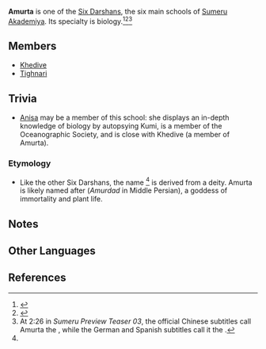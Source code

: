 {{Faction Infobox
|image        = 
|region       = [[Sumeru]]
|affiliation  = [[Sumeru Akademiya]]
}}
'''Amurta''' is one of the [[Sumeru Akademiya#The Six Darshans|Six Darshans]], the six main schools of [[Sumeru Akademiya]]. Its specialty is biology.<ref>{{Ref/NPC|Khedive|s=1}}</ref><ref name="WDSD">{{Ref/Quest|Wherefore Did the Spiritstone Descend?}}</ref><ref group="Note">At 2:26 in ''Sumeru Preview Teaser 03'', the official Chinese subtitles call Amurta the {{lang|School of Life|zh=生论派}}, while the German and Spanish subtitles call it the {{lang|(School of) Biology|de=Lebenskunde|es=Escuela de Biología}}.</ref>

==Members==
*[[Khedive]]
*[[Tighnari]]

==Trivia==
*[[Anisa]] may be a member of this school: she displays an in-depth knowledge of biology by autopsying Kumi, is a member of the Oceanographic Society, and is close with Khedive (a member of Amurta).

===Etymology===
*Like the other Six Darshans, the name {{Lang|"Amurta"|zh=阿弥利多}}<ref name="WDSD" /> is derived from a {{w|Zoroastianism|Zoroastrian}} deity. Amurta is likely named after {{w|Ameretat}} (''Amurdad'' in Middle Persian), a goddess of immortality and plant life.

==Notes==
{{Reflist|note=1}}

==Other Languages==
{{Other Languages
|en      = Amurta
|zhs     = 阿弥利多 / 生论派<ref name="Sumeru03">YouTube: [https://www.youtube.com/watch?v=JrC7DTUsii8 Sumeru Preview Teaser 03: Prelude to Wisdom | Genshin Impact] (Official subtitles)</ref>
|zhs_rm  = Ēmílìduō/ Shēnglùn-pài
|zht     = 阿彌利多 / 生論派<ref name="Sumeru03" />
|zht_rm  = Ēmílìduō/ Shēnglùn-pài
|zh_tl   = Amurta / School of Life
|ja      = アムリタ / 生論派<ref name="Sumeru03" />
|ja_rm   = Amurita / Seironha{{Assumed}}
|ja_tl   = Amurta / School of Life{{Sino}}
|ko      = 생론파
|ko_rm   = Saengronpa
|ko_tl   = School of Theory of Life
|es      = Amurta / Escuela de Biología<ref name="Sumeru03" />
|es_tl   = Amurta / School of Biology
|fr      = Amurta
|ru      = Амурта
|ru_tl   = Amurta
|th      = Amurta
|vi      = Amurta
|de      = Amurta / Lebenskunde<ref name="Sumeru03" />
|de_tl   = Amurta / Biology
|de_note = "Lebenskunde" is the archaic term for "Biologie". 
|id      = Amurta
|pt      = Amurta
}}

==References==
{{reflist}}